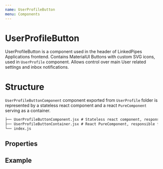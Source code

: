 ```yaml
---
name: UserProfileButton
menu: Components
---
```



# UserProfileButton

UserProfileButton is a component used in the header of LinkedPipes Applications frontend. Contains MaterialUI Buttons with custom SVG icons, used in `UserProfile` component. Allows control over main User related settings and inbox notifications.

# Structure

`UserProfileButtonComponent` component exported from `UserProfile` folder is represented by a stateless react component and a react `PureComponent` serving as a container.

```.md
├── UserProfileButtonComponent.jsx # Stateless react component, responsible for ui
├── UserProfileButtonContainer.jsx # React PureComponent, responsible for states
└── index.js
```

## Properties

<Props of={UserProfileButtonComponent} />

## Example

<Playground>
  <UserProfileButtonComponent />
</Playground>
